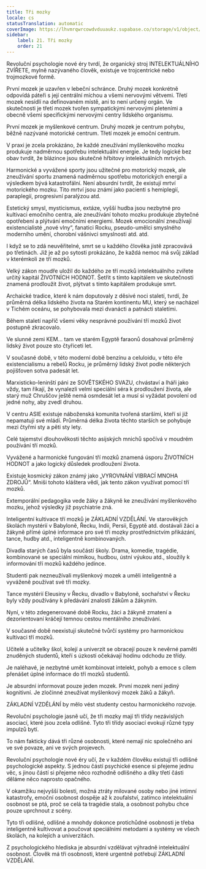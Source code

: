 ```yaml
---
title: Tři mozky
locale: cs
statusTranslation: automatic
coverImage: https://lhvmrqwrcowdvduuaukz.supabase.co/storage/v1/object/public/strapi-uploads/small_cover-educacion-fundamental.webp-2d51a7828a2b1309555be27f7e2a61a0.webp
sidebar:
    label: 21. Tři mozky
    order: 21
---
```

Revoluční psychologie nové éry tvrdí, že organický stroj INTELEKTUÁLNÍHO ZVÍŘETE, mylně nazývaného člověk, existuje ve trojcentrické nebo trojmozkové formě.

První mozek je uzavřen v lebeční schránce. Druhý mozek konkrétně odpovídá páteři s její centrální míchou a všemi nervovými větvemi. Třetí mozek nesídlí na definovaném místě, ani to není určený orgán. Ve skutečnosti je třetí mozek tvořen sympatickými nervovými pleteními a obecně všemi specifickými nervovými centry lidského organismu.

První mozek je myšlenkové centrum. Druhý mozek je centrum pohybu, běžně nazývané motorické centrum. Třetí mozek je emoční centrum.

V praxi je zcela prokázáno, že každé zneužívání myšlenkového mozku produkuje nadměrnou spotřebu intelektuální energie. Je tedy logické bez obav tvrdit, že blázince jsou skutečné hřbitovy intelektuálních mrtvých.

Harmonické a vyvážené sporty jsou užitečné pro motorický mozek, ale zneužívání sportu znamená nadměrnou spotřebu motorických energií a výsledkem bývá katastrofální. Není absurdní tvrdit, že existují mrtví motorického mozku. Tito mrtví jsou známí jako pacienti s hemiplegií, paraplegií, progresivní paralýzou atd.

Estetický smysl, mysticismus, extáze, vyšší hudba jsou nezbytné pro kultivaci emočního centra, ale zneužívání tohoto mozku produkuje zbytečné opotřebení a plýtvání emočními energiemi. Mozek emocionální zneužívají existencialisté „nové vlny“, fanatici Rocku, pseudo-umělci smyslného moderního umění, chorobní vášnivci smyslnosti atd. atd.

I když se to zdá neuvěřitelné, smrt se u každého člověka jistě zpracovává po třetinách. Již je až po sytosti prokázáno, že každá nemoc má svůj základ v kterémkoli ze tří mozků.

Velký zákon moudře uložil do každého ze tří mozků intelektuálního zvířete určitý kapitál ŽIVOTNÍCH HODNOT. Šetřit s tímto kapitálem ve skutečnosti znamená prodloužit život, plýtvat s tímto kapitálem produkuje smrt.

Archaické tradice, které k nám doputovaly z děsivé noci staletí, tvrdí, že průměrná délka lidského života na Starém kontinentu MU, který se nacházel v Tichém oceánu, se pohybovala mezi dvanácti a patnácti staletími.

Během staletí napříč všemi věky nesprávné používání tří mozků život postupně zkracovalo.

Ve slunné zemi KEM... tam ve starém Egyptě faraonů dosahoval průměrný lidský život pouze sto čtyřiceti let.

V současné době, v této moderní době benzínu a celuloidu, v této éře existencialismu a rebelů Rocku, je průměrný lidský život podle některých pojišťoven sotva padesát let.

Marxisticko-leninští páni ze SOVĚTSKÉHO SVAZU, chvástaví a lháři jako vždy, tam říkají, že vynalezli velmi speciální séra k prodloužení života, ale starý muž Chruščov ještě nemá osmdesát let a musí si vyžádat povolení od jedné nohy, aby zvedl druhou.

V centru ASIE existuje náboženská komunita tvořená staršími, kteří si již nepamatují své mládí. Průměrná délka života těchto starších se pohybuje mezi čtyřmi sty a pěti sty lety.

Celé tajemství dlouhověkosti těchto asijských mnichů spočívá v moudrém používání tří mozků.

Vyvážené a harmonické fungování tří mozků znamená úsporu ŽIVOTNÍCH HODNOT a jako logický důsledek prodloužení života.

Existuje kosmický zákon známý jako „VYROVNÁNÍ VIBRACÍ MNOHA ZDROJŮ“. Mniši tohoto kláštera vědí, jak tento zákon využívat pomocí tří mozků.

Extemporální pedagogika vede žáky a žákyně ke zneužívání myšlenkového mozku, jehož výsledky již psychiatrie zná.

Inteligentní kultivace tří mozků je ZÁKLADNÍ VZDĚLÁNÍ. Ve starověkých školách mystérií v Babyloně, Řecku, Indii, Persii, Egyptě atd. dostávali žáci a žákyně přímé úplné informace pro své tři mozky prostřednictvím přikázání, tance, hudby atd., inteligentně kombinovaných.

Divadla starých časů byla součástí školy. Drama, komedie, tragédie, kombinované se speciální mimikou, hudbou, ústní výukou atd., sloužily k informování tří mozků každého jedince.

Studenti pak nezneužívali myšlenkový mozek a uměli inteligentně a vyváženě používat své tři mozky.

Tance mystérií Eleusiny v Řecku, divadlo v Babyloně, sochařství v Řecku byly vždy používány k předávání znalostí žákům a žákyním.

Nyní, v této zdegenerované době Rocku, žáci a žákyně zmatení a dezorientovaní kráčejí temnou cestou mentálního zneužívání.

V současné době neexistují skutečné tvůrčí systémy pro harmonickou kultivaci tří mozků.

Učitelé a učitelky škol, kolejí a univerzit se obracejí pouze k nevěrné paměti znuděných studentů, kteří s úzkostí očekávají hodinu odchodu ze třídy.

Je naléhavé, je nezbytné umět kombinovat intelekt, pohyb a emoce s cílem přenášet úplné informace do tří mozků studentů.

Je absurdní informovat pouze jeden mozek. První mozek není jediný kognitivní. Je zločinné zneužívat myšlenkový mozek žáků a žákyň.

ZÁKLADNÍ VZDĚLÁNÍ by mělo vést studenty cestou harmonického rozvoje.

Revoluční psychologie jasně učí, že tři mozky mají tři třídy nezávislých asociací, které jsou zcela odlišné. Tyto tři třídy asociací evokují různé typy impulzů bytí.

To nám fakticky dává tři různé osobnosti, které nemají nic společného ani ve své povaze, ani ve svých projevech.

Revoluční psychologie nové éry učí, že v každém člověku existují tři odlišné psychologické aspekty. S jednou částí psychické esence si přejeme jednu věc, s jinou částí si přejeme něco rozhodně odlišného a díky třetí části děláme něco naprosto opačného.

V okamžiku nejvyšší bolesti, možná ztráty milované osoby nebo jiné intimní katastrofy, emoční osobnost dospěje až k zoufalství, zatímco intelektuální osobnost se ptá, proč se celá ta tragédie stala, a osobnost pohybu chce pouze uprchnout z scény.

Tyto tři odlišné, odlišné a mnohdy dokonce protichůdné osobnosti je třeba inteligentně kultivovat a poučovat speciálními metodami a systémy ve všech školách, na kolejích a univerzitách.

Z psychologického hlediska je absurdní vzdělávat výhradně intelektuální osobnost. Člověk má tři osobnosti, které urgentně potřebují ZÁKLADNÍ VZDĚLÁNÍ.

